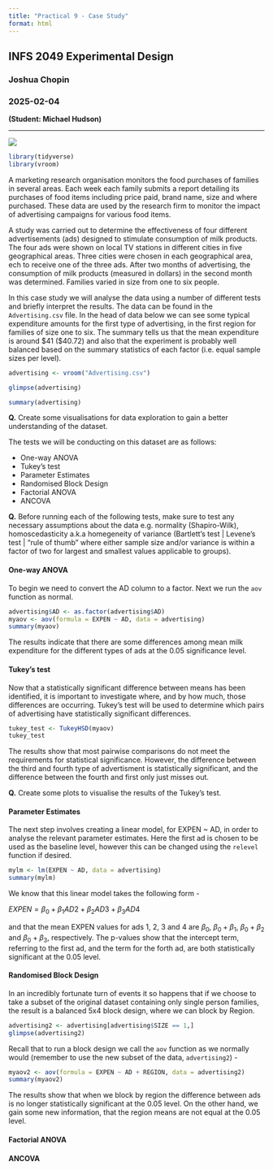 ```yaml
---
title: "Practical 9 - Case Study"
format: html
---
```


## INFS 2049 Experimental Design

### Joshua Chopin

### 2025-02-04

**(Student: Michael Hudson)**

<hr/>

![](milk-products.jpg)

```r
library(tidyverse)
library(vroom)
```


A marketing research organisation monitors the food purchases of families in several areas. Each week each family submits a report detailing its purchases of food items including price paid, brand name, size and where purchased. These data are used by the research firm to monitor the impact of advertising campaigns for various food items.

A study was carried out to determine the effectiveness of four different advertisements (ads) designed to stimulate consumption of milk products. The four ads were shown on local TV stations in different cities in five geographical areas. Three cities were chosen in each geographical area, ech to receive one of the three ads. After two months of advertising, the consumption of milk products (measured in dollars) in the second month was determined. Families varied in size from one to six people.

In this case study we will analyse the data using a number of different tests and briefly interpret the results. The data can be found in the `Advertising.csv` file. In the head of data below we can see some typical expenditure amounts for the first type of advertising, in the first region for families of size one to six. The summary tells us that the mean expenditure is around \$41 ($40.72) and also that the experiment is probably well balanced based on the summary statistics of each factor (i.e. equal sample sizes per level).

```r
advertising <- vroom("Advertising.csv")
```

```r
glimpse(advertising)
```

```r
summary(advertising)
```

**Q.** Create some visualisations for data exploration to gain a better understanding of the dataset.

The tests we will be conducting on this dataset are as follows:

- One-way ANOVA
- Tukey's test
- Parameter Estimates
- Randomised Block Design
- Factorial ANOVA
- ANCOVA

**Q.** Before running each of the following tests, make sure to test any necessary assumptions about the data e.g. normality (Shapiro-Wilk), homoscedasticity a.k.a homegeneity of variance (Bartlett's test | Levene's test | "rule of thumb" where either sample size and/or variance is within a factor of two for largest and smallest values applicable to groups).

#### One-way ANOVA

To begin we need to convert the AD column to a factor. Next we run the `aov` function as normal.

```r
advertising$AD <- as.factor(advertising$AD)
myaov <- aov(formula = EXPEN ~ AD, data = advertising)
summary(myaov)
```

The results indicate that there are some differences among mean milk expenditure for the different types of ads at the 0.05 significance level.

#### Tukey's test

Now that a statistically significant difference between means has been identified, it is important to investigate where, and by how much, those differences are occurring. Tukey's test will be used to determine which pairs of advertising have statistically significant differences.

```r
tukey_test <- TukeyHSD(myaov)
tukey_test
```

The results show that most pairwise comparisons do not meet the requirements for statistical significance. However, the difference between the third and fourth type of advertisment is statistically significant, and the difference between the fourth and first only just misses out.

**Q.** Create some plots to visualise the results of the Tukey's test.

#### Parameter Estimates

The next step involves creating a linear model, for EXPEN ~ AD, in order to analyse the relevant parameter estimates. Here the first ad is chosen to be used as the baseline level, however this can be changed using the `relevel` function if desired.

```r
mylm <- lm(EXPEN ~ AD, data = advertising)
summary(mylm)
```

We know that this linear model takes the following form -

$EXPEN=\beta_0+\beta_1AD2+\beta_2AD3+\beta_3AD4$

and that the mean EXPEN values for ads 1, 2, 3 and 4 are $\beta_0$, $\beta_0+\beta_1$, $\beta_0+\beta_2$ and $\beta_0+\beta_3$, respectively. The p-values show that the intercept term, referring to the first ad, and the term for the forth ad, are both statistically significant at the 0.05 level.

#### Randomised Block Design

In an incredibly fortunate turn of events it so happens that if we choose to take a subset of the original dataset containing only single person families, the result is a balanced 5x4 block design, where we can block by Region.

```r
advertising2 <- advertising[advertising$SIZE == 1,]
glimpse(advertising2)
```

Recall that to run a block design we call the `aov` function as we normally would (remember to use the new subset of the data, `advertising2`) -

```r
myaov2 <- aov(formula = EXPEN ~ AD + REGION, data = advertising2)
summary(myaov2)
```

The results show that when we block by region the difference between ads is no longer statistically significant at the 0.05 level. On the other hand, we gain some new information, that the region means are not equal at the 0.05 level.

#### Factorial ANOVA


#### ANCOVA


